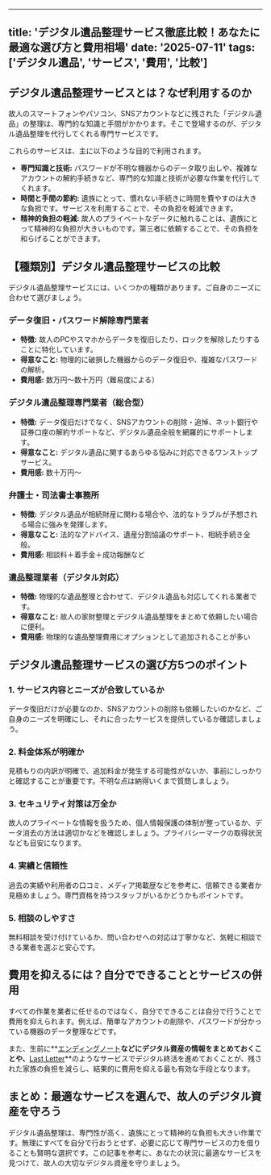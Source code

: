 
---
title: 'デジタル遺品整理サービス徹底比較！あなたに最適な選び方と費用相場'
date: '2025-07-11'
tags: ['デジタル遺品', 'サービス', '費用', '比較']
---

## デジタル遺品整理サービスとは？なぜ利用するのか

故人のスマートフォンやパソコン、SNSアカウントなどに残された「デジタル遺品」の整理は、専門的な知識と手間がかかります。そこで登場するのが、デジタル遺品整理を代行してくれる専門サービスです。

これらのサービスは、主に以下のような目的で利用されます。

*   **専門知識と技術:** パスワードが不明な機器からのデータ取り出しや、複雑なアカウントの解約手続きなど、専門的な知識と技術が必要な作業を代行してくれます。
*   **時間と手間の節約:** 遺族にとって、慣れない手続きに時間を費やすのは大きな負担です。サービスを利用することで、その負担を軽減できます。
*   **精神的負担の軽減:** 故人のプライベートなデータに触れることは、遺族にとって精神的な負担が大きいものです。第三者に依頼することで、その負担を和らげることができます。

## 【種類別】デジタル遺品整理サービスの比較

デジタル遺品整理サービスには、いくつかの種類があります。ご自身のニーズに合わせて選びましょう。

### データ復旧・パスワード解除専門業者

*   **特徴:** 故人のPCやスマホからデータを復旧したり、ロックを解除したりすることに特化しています。
*   **得意なこと:** 物理的に破損した機器からのデータ復旧や、複雑なパスワードの解析。
*   **費用感:** 数万円〜数十万円（難易度による）

### デジタル遺品整理専門業者（総合型）

*   **特徴:** データ復旧だけでなく、SNSアカウントの削除・追悼、ネット銀行や証券口座の解約サポートなど、デジタル遺品全般を網羅的にサポートします。
*   **得意なこと:** デジタル遺品に関するあらゆる悩みに対応できるワンストップサービス。
*   **費用感:** 数十万円〜

### 弁護士・司法書士事務所

*   **特徴:** デジタル遺品が相続財産に関わる場合や、法的なトラブルが予想される場合に強みを発揮します。
*   **得意なこと:** 法的なアドバイス、遺産分割協議のサポート、相続手続き全般。
*   **費用感:** 相談料＋着手金＋成功報酬など

### 遺品整理業者（デジタル対応）

*   **特徴:** 物理的な遺品整理と合わせて、デジタル遺品も対応してくれる業者です。
*   **得意なこと:** 故人の家財整理とデジタル遺品整理をまとめて依頼したい場合に便利。
*   **費用感:** 物理的な遺品整理費用にオプションとして追加されることが多い

## デジタル遺品整理サービスの選び方5つのポイント

### 1. サービス内容とニーズが合致しているか

データ復旧だけが必要なのか、SNSアカウントの削除も依頼したいのかなど、ご自身のニーズを明確にし、それに合ったサービスを提供しているか確認しましょう。

### 2. 料金体系が明確か

見積もりの内訳が明確で、追加料金が発生する可能性がないか、事前にしっかりと確認することが重要です。不明な点は納得いくまで質問しましょう。

### 3. セキュリティ対策は万全か

故人のプライベートな情報を扱うため、個人情報保護の体制が整っているか、データ消去の方法は適切かなどを確認しましょう。プライバシーマークの取得状況なども目安になります。

### 4. 実績と信頼性

過去の実績や利用者の口コミ、メディア掲載歴などを参考に、信頼できる業者か見極めましょう。専門資格を持つスタッフがいるかどうかもポイントです。

### 5. 相談のしやすさ

無料相談を受け付けているか、問い合わせへの対応は丁寧かなど、気軽に相談できる業者を選ぶと安心です。

## 費用を抑えるには？自分でできることとサービスの併用

すべての作業を業者に任せるのではなく、自分でできることは自分で行うことで費用を抑えられます。例えば、簡単なアカウントの削除や、パスワードが分かっている機器のデータ整理などです。

また、生前に**[エンディングノート](/articles/ending-note-guide)**などにデジタル資産の情報をまとめておくことや、**[Last Letter](/articles/digital-legacy-management-guide)**のようなサービスでデジタル終活を進めておくことが、残された家族の負担を減らし、結果的に費用を抑える最も有効な手段となります。

## まとめ：最適なサービスを選んで、故人のデジタル資産を守ろう

デジタル遺品整理は、専門性が高く、遺族にとって精神的な負担も大きい作業です。無理にすべてを自分で行おうとせず、必要に応じて専門サービスの力を借りることも賢明な選択です。この記事を参考に、あなたの状況に最適なサービスを見つけて、故人の大切なデジタル資産を守りましょう。
